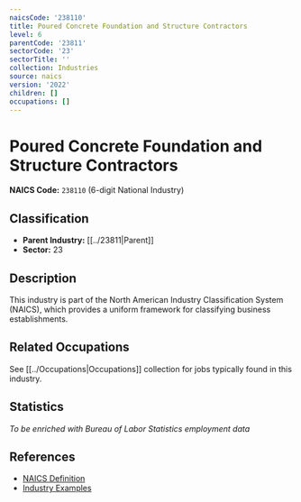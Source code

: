 ```yaml
---
naicsCode: '238110'
title: Poured Concrete Foundation and Structure Contractors
level: 6
parentCode: '23811'
sectorCode: '23'
sectorTitle: ''
collection: Industries
source: naics
version: '2022'
children: []
occupations: []
---
```

# Poured Concrete Foundation and Structure Contractors

**NAICS Code:** `238110` (6-digit National Industry)

## Classification

- **Parent Industry:** [[../23811|Parent]]
- **Sector:** 23

## Description

This industry is part of the North American Industry Classification System (NAICS), which provides a uniform framework for classifying business establishments.

## Related Occupations

See [[../Occupations|Occupations]] collection for jobs typically found in this industry.

## Statistics

*To be enriched with Bureau of Labor Statistics employment data*

## References

- [NAICS Definition](https://www.census.gov/naics/)
- [Industry Examples](https://www.census.gov/naics/2022NAICS/)
